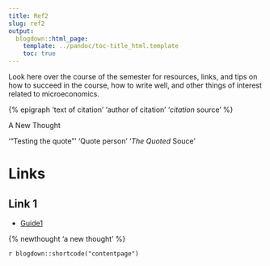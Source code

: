 ```yaml
---
title: Ref2
slug: ref2
output:
  blogdown::html_page:
    template: ../pandoc/toc-title_html.template
    toc: true
---
```


Look here over the course of the semester for resources, links, and tips on how to succeed in the course, how to write well, and other things of interest related to microeconomics.

{% epigraph 'text of citation' 'author of citation' '<em>citation</em> source' %}

<span class="newthought">A New Thought</span>


<span class="epigraph"> '"Testing the quote"' 'Quote person' '*The Quoted* Souce'</span>


<!-- {% marginfigure 'url' 'caption' %}-->

<!-- {% fullwidth 'url' 'caption' %}-->

# Links

## Link 1

- [Guide1](/leref/guide1)

{% newthought 'a new thought' %}

`r blogdown::shortcode("contentpage")`
